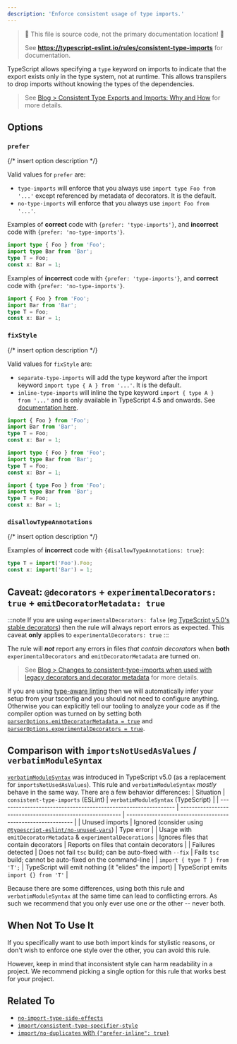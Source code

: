 ---
description: 'Enforce consistent usage of type imports.'
---


> 🛑 This file is source code, not the primary documentation location! 🛑
>
> See **https://typescript-eslint.io/rules/consistent-type-imports** for documentation.

TypeScript allows specifying a `type` keyword on imports to indicate that the export exists only in the type system, not at runtime.
This allows transpilers to drop imports without knowing the types of the dependencies.

> See [Blog > Consistent Type Exports and Imports: Why and How](/blog/consistent-type-imports-and-exports-why-and-how) for more details.

## Options

### `prefer`

{/* insert option description */}

Valid values for `prefer` are:

- `type-imports` will enforce that you always use `import type Foo from '...'` except referenced by metadata of decorators. It is the default.
- `no-type-imports` will enforce that you always use `import Foo from '...'`.

Examples of **correct** code with `{prefer: 'type-imports'}`, and **incorrect** code with `{prefer: 'no-type-imports'}`.

```ts option='{ "prefer": "type-imports" }' showPlaygroundButton
import type { Foo } from 'Foo';
import type Bar from 'Bar';
type T = Foo;
const x: Bar = 1;
```

Examples of **incorrect** code with `{prefer: 'type-imports'}`, and **correct** code with `{prefer: 'no-type-imports'}`.

```ts option='{ "prefer": "type-imports" }' showPlaygroundButton
import { Foo } from 'Foo';
import Bar from 'Bar';
type T = Foo;
const x: Bar = 1;
```

### `fixStyle`

{/* insert option description */}

Valid values for `fixStyle` are:

- `separate-type-imports` will add the type keyword after the import keyword `import type { A } from '...'`. It is the default.
- `inline-type-imports` will inline the type keyword `import { type A } from '...'` and is only available in TypeScript 4.5 and onwards. See [documentation here](https://www.typescriptlang.org/docs/handbook/release-notes/typescript-4-5.html#type-modifiers-on-import-names 'TypeScript 4.5 documentation on type modifiers and import names').

<Tabs>
<TabItem value="❌ Incorrect">

```ts
import { Foo } from 'Foo';
import Bar from 'Bar';
type T = Foo;
const x: Bar = 1;
```

</TabItem>
<TabItem value="✅ With `separate-type-imports`">

```ts option='{ "fixStyle": "separate-type-imports" }'
import type { Foo } from 'Foo';
import type Bar from 'Bar';
type T = Foo;
const x: Bar = 1;
```

</TabItem>
<TabItem value="✅ With `inline-type-imports`">

```ts option='{ "fixStyle": "inline-type-imports" }'
import { type Foo } from 'Foo';
import type Bar from 'Bar';
type T = Foo;
const x: Bar = 1;
```

</TabItem>
</Tabs>

### `disallowTypeAnnotations`

{/* insert option description */}

Examples of **incorrect** code with `{disallowTypeAnnotations: true}`:

```ts option='{ "disallowTypeAnnotations": true }' showPlaygroundButton
type T = import('Foo').Foo;
const x: import('Bar') = 1;
```

## Caveat: `@decorators` + `experimentalDecorators: true` + `emitDecoratorMetadata: true`

:::note
If you are using `experimentalDecorators: false` (eg [TypeScript v5.0's stable decorators](https://www.typescriptlang.org/docs/handbook/release-notes/typescript-5-0.html#decorators)) then the rule will always report errors as expected.
This caveat **only** applies to `experimentalDecorators: true`
:::

The rule will **_not_** report any errors in files _that contain decorators_ when **both** `experimentalDecorators` and `emitDecoratorMetadata` are turned on.

> See [Blog > Changes to consistent-type-imports when used with legacy decorators and decorator metadata](/blog/changes-to-consistent-type-imports-with-decorators) for more details.

If you are using [type-aware linting](/getting-started/typed-linting) then we will automatically infer your setup from your tsconfig and you should not need to configure anything.
Otherwise you can explicitly tell our tooling to analyze your code as if the compiler option was turned on by setting both [`parserOptions.emitDecoratorMetadata = true`](/packages/parser/#emitdecoratormetadata) and [`parserOptions.experimentalDecorators = true`](/packages/parser/#experimentaldecorators).

## Comparison with `importsNotUsedAsValues` / `verbatimModuleSyntax`

[`verbatimModuleSyntax`](https://www.typescriptlang.org/tsconfig#verbatimModuleSyntax) was introduced in TypeScript v5.0 (as a replacement for `importsNotUsedAsValues`).
This rule and `verbatimModuleSyntax` _mostly_ behave in the same way.
There are a few behavior differences:
| Situation | `consistent-type-imports` (ESLint) | `verbatimModuleSyntax` (TypeScript) |
| -------------------------------------------------------------- | --------------------------------------------------------- | ----------------------------------------------------------- |
| Unused imports | Ignored (consider using [`@typescript-eslint/no-unused-vars`](/rules/no-unused-vars)) | Type error |
| Usage with `emitDecoratorMetadata` & `experimentalDecorations` | Ignores files that contain decorators | Reports on files that contain decorators |
| Failures detected | Does not fail `tsc` build; can be auto-fixed with `--fix` | Fails `tsc` build; cannot be auto-fixed on the command-line |
| `import { type T } from 'T';` | TypeScript will emit nothing (it "elides" the import) | TypeScript emits `import {} from 'T'` |

Because there are some differences, using both this rule and `verbatimModuleSyntax` at the same time can lead to conflicting errors.
As such we recommend that you only ever use one _or_ the other -- never both.

## When Not To Use It

If you specifically want to use both import kinds for stylistic reasons, or don't wish to enforce one style over the other, you can avoid this rule.

However, keep in mind that inconsistent style can harm readability in a project.
We recommend picking a single option for this rule that works best for your project.

## Related To

- [`no-import-type-side-effects`](./no-import-type-side-effects.mdx)
- [`import/consistent-type-specifier-style`](https://github.com/import-js/eslint-plugin-import/blob/main/docs/rules/consistent-type-specifier-style.md)
- [`import/no-duplicates` with `{"prefer-inline": true}`](https://github.com/import-js/eslint-plugin-import/blob/main/docs/rules/no-duplicates.md#inline-type-imports)
